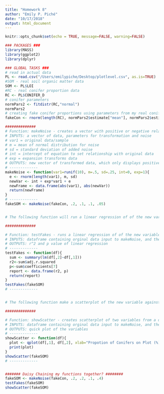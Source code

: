 ```yaml
---
title: "Homework 8"
author: "Emily P. Piché"
date: "10/17/2018"
output: html_document
---
```


```r
knitr::opts_chunk$set(echo = TRUE, message=FALSE, warning=FALSE)
```


```r
### PACKAGES ###
library(MASS)
library(ggplot2)
library(dplyr)

### GLOBAL TASKS ###
# read in actual data 
PL <- read.csv("/Users/emilypiche/Desktop/plotlevel.csv", as.is=TRUE)
#SOM - real soil organic matter data
SOM <- PL$LOI
#RC - real conifer proportion data
RC <- PL$CONIFER_D
# conifer parameters
normPars2 <- fitdistr(RC,"normal")
normPars2
# creating fake conifer proportions using parameters from my real conifer proportions
fakeCon <- rnorm(length(RC), normPars2$estimate["mean"], normPars2$estimate["sd"]) 

##############
# Function: makeNoise - creates a vector with positive or negative relationship to an existing vector by tranforming, and adding noise generated from a normal distribution
# INPUTS: a vector of data, parameters for transformation and noise
# var1 = original data/sample 
# m = mean of normal distribution for noise 
# sd = standard deviation of added noise 
# int = intercept of equation to set relationship with original data
# exp = expansion transforms data
# OUTPUTS: new vector of transformed data, which only displays positive numbers (cant have negative soil organic matter or number of conifers on a plot). This might not be exactly a normal distibution anymore?! Would be preferable to write in a line that takes a number that is less than zero and replaces it with a zero
# -------------
makeNoise <- function(var1=runif(10), m=.5, sd=.25, int=0, exp=1){
  e <- rnorm(length(var1), m, sd)
  newVar <- int + exp*var1 + e 
  newFrame <- data.frame(abs(var1), abs(newVar))
  return(newFrame)
}
# -------------
fakeSOM <- makeNoise(fakeCon, .2, .1, .1, .05)


# The following function will run a linear regression of of the new variable against the original variable:

##############

# Function: testFakes - runs a linear regression of of the new variable from makeNoise against the original variable (var1).
# INPUTS: dataframe containing orginal data input to makeNoise, and the output of makeNoise. 
# OUTPUTS: r^2 and p value of linear regression
# -------------
testFakes <- function(df){
  sum <- summary(lm(df[,2]~df[,1]))
  r2<-sum$adj.r.squared
  p<-sum$coefficients[7]
  report <- data.frame(r2, p)
  return(report)
}
testFakes(fakeSOM)
# -------------


# The following function make a scatterplot of the new variable against the original variable:

##############

# Function: showScatter - creates scatterplot of two variables from a dataframe
# INPUTS: dataframe containing orginal data input to makeNoise, and the output of makeNoise. 
# OUTPUTS: quick plot of the variables
# -------------
showScatter <- function(df){
  plot <- qplot(df[,1], df[,2], xlab="Propotion of Conifers on Plot (%)", ylab="Soil Organic Matter(%)")+ theme_bw() + geom_smooth(method="lm")
  print(plot)
}
showScatter(fakeSOM)
# -------------


####### Daisy Chaining my functions together? ########
fakeSOM <- makeNoise(fakeCon, .2, .2, .1, .4)
testFakes(fakeSOM)
showScatter(fakeSOM)
```
